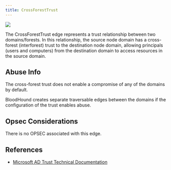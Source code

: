 ---
title: CrossForestTrust
---

<img src="/assets/enterprise-AND-community-edition-pill-tag.svg"/> 

The CrossForestTrust edge represents a trust relationship between two domains/forests. In this relationship, the source node domain has a cross-forest (interforest) trust to the destination node domain, allowing principals (users and computers) from the destination domain to access resources in the source domain.

Abuse Info
----------

The cross-forest trust does not enable a compromise of any of the domains by default.

BloodHound creates separate traversable edges between the domains if the configuration of the trust enables abuse.

Opsec Considerations
----------

There is no OPSEC associated with this edge.

References
----------

* [Microsoft AD Trust Technical Documentation](https://learn.microsoft.com/en-us/previous-versions/windows/it-pro/windows-server-2003/cc755321(v=ws.10))
